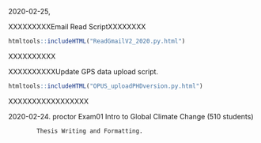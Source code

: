 

2020-02-25, 

XXXXXXXXXEmail Read ScriptXXXXXXXX

```{r, echo=FALSE}
htmltools::includeHTML("ReadGmailV2_2020.py.html")
```

XXXXXXXXXX



XXXXXXXXXXUpdate GPS data upload script.

```{r, echo=FALSE}
htmltools::includeHTML("OPUS_uploadPHDversion.py.html")
```

XXXXXXXXXXXXXXXXX



2020-02-24. proctor Exam01 Intro to Global Climate Change (510 students)

            Thesis Writing and Formatting.
            



